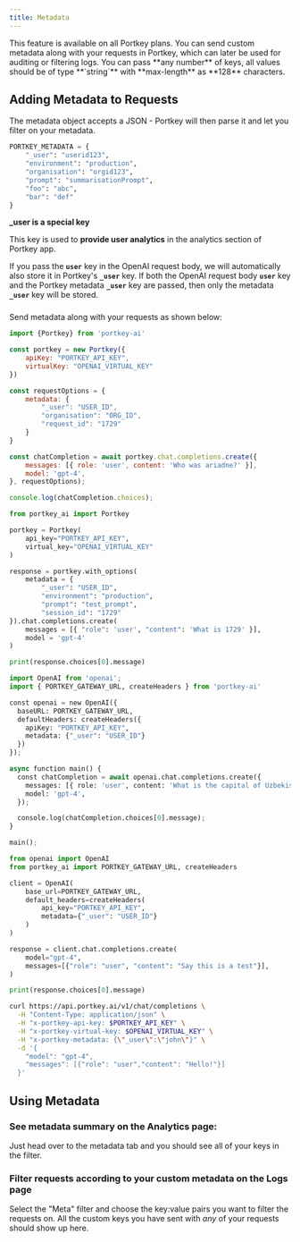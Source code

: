 ```yaml
---
title: Metadata
---
```

<Info>
This feature is available on all Portkey plans.
</Info>
You can send custom metadata along with your requests in Portkey, which can later be used for auditing or filtering logs. You can pass **any number** of keys, all values should be of type  **`string`** with **max-length** as **128** characters.

## Adding Metadata to Requests

The metadata object accepts a JSON - Portkey will then parse it and let you filter on your metadata.

```python
PORTKEY_METADATA = {
    "_user": "userid123",
    "environment": "production",
    "organisation": "orgid123",
    "prompt": "summarisationPrompt",
    "foo": "abc",
    "bar": "def"
}
```
**_user is a special key**

This key is used to **provide user analytics** in the analytics section of Portkey app.

If you pass the **`user`** key in the OpenAI request body, we will automatically also store it in Portkey's **`_user`** key. If both the OpenAI request body **`user`** key and the Portkey metadata **`_user`** key are passed, then only the metadata **`_user`** key will be stored.

###

Send metadata along with your requests as shown below:

<Tabs>
  <Tab title="NodeJS">

```js
import {Portkey} from 'portkey-ai'

const portkey = new Portkey({
    apiKey: "PORTKEY_API_KEY",
    virtualKey: "OPENAI_VIRTUAL_KEY"
})

const requestOptions = {
    metadata: {
        "_user": "USER_ID",
        "organisation": "ORG_ID",
        "request_id": "1729"
    }
}

const chatCompletion = await portkey.chat.completions.create({
    messages: [{ role: 'user', content: 'Who was ariadne?' }],
    model: 'gpt-4',
}, requestOptions);

console.log(chatCompletion.choices);
```
  </Tab>
  <Tab title="Python">

```py
from portkey_ai import Portkey

portkey = Portkey(
    api_key="PORTKEY_API_KEY",
    virtual_key="OPENAI_VIRTUAL_KEY"
)

response = portkey.with_options(
    metadata = {
        "_user": "USER_ID",
        "environment": "production",
        "prompt": "test_prompt",
        "session_id": "1729"
}).chat.completions.create(
    messages = [{ "role": 'user', "content": 'What is 1729' }],
    model = 'gpt-4'
)

print(response.choices[0].message)
```
  </Tab>
  <Tab title="OpenAI NodeJS">

```py
import OpenAI from 'openai';
import { PORTKEY_GATEWAY_URL, createHeaders } from 'portkey-ai'

const openai = new OpenAI({
  baseURL: PORTKEY_GATEWAY_URL,
  defaultHeaders: createHeaders({
    apiKey: "PORTKEY_API_KEY",
    metadata: {"_user": "USER_ID"}
  })
});

async function main() {
  const chatCompletion = await openai.chat.completions.create({
    messages: [{ role: 'user', content: 'What is the capital of Uzbekistan?' }],
    model: 'gpt-4',
  });

  console.log(chatCompletion.choices[0].message);
}

main();
```
  </Tab>
  <Tab title="OpenAI Python">

```py
from openai import OpenAI
from portkey_ai import PORTKEY_GATEWAY_URL, createHeaders

client = OpenAI(
    base_url=PORTKEY_GATEWAY_URL,
    default_headers=createHeaders(
        api_key="PORTKEY_API_KEY",
        metadata={"_user": "USER_ID"}
    )
)

response = client.chat.completions.create(
    model="gpt-4",
    messages=[{"role": "user", "content": "Say this is a test"}],
)

print(response.choices[0].message)
```
  </Tab>
  <Tab title="REST API">

```sh
curl https://api.portkey.ai/v1/chat/completions \
  -H "Content-Type: application/json" \
  -H "x-portkey-api-key: $PORTKEY_API_KEY" \
  -H "x-portkey-virtual-key: $OPENAI_VIRTUAL_KEY" \
  -H "x-portkey-metadata: {\"_user\":\"john\"}" \
  -d '{
    "model": "gpt-4",
    "messages": [{"role": "user","content": "Hello!"}]
  }'
```
  </Tab>
</Tabs>

## Using Metadata

### See metadata summary on the Analytics page:

Just head over to the metadata tab and you should see all of your keys in the filter.

### Filter requests according to your custom metadata on the Logs page

Select the "Meta" filter and choose the key:value pairs you want to filter the requests on. All the custom keys you have sent with _any_ of your requests should show up here.
